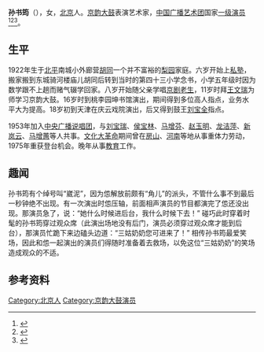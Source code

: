 {{Refimprove|time=2021-01-04T18:22:20+00:00}}
{{藝人
| 姓名 = 孙书筠
| 類型 = 女演员
| 後綴尊稱 = 先生
| 圖片 = 
| 本名 = 孙慧文
| 國籍 = 中华人民共和国
| 民族 = 汉族
| 籍貫 = 北京
| 出生日期 = 1922年
| 出生地點 = 中华民国京兆地方
| 逝世日期 = 2011年12月8日
| 逝世地點 = [[北京大学人民医院|北京大学人民医院]]
| 死因 = [[肺炎|肺炎]]与[[脑血栓|脑血栓]]引起交叉[[感染|感染]]，[[高烧|高烧]]多日不退
| 墓地 = 
| 墓地座標 = 
| 教育程度 = 小学
| 母校 = 私塾、北池子小学
| 配偶 = 王中一
| 兒女 = 
| 父母 = 父亲孙景泉
| 親屬 = 姐姐艺名为孙兰英
| 代表作 = 《长坂坡》、《大西厢》、《七星灯》、《八爱》、《连环计》
| 活躍年代 = 1930年-1998年
| 網站 = 
| 獎項 = 
}}
'''孙书筠'''（{{Bd|1922年||2011年|12月8日}}），女，[[北京|北京]]人。[[京韵大鼓|京韵大鼓]]表演艺术家，[[中国广播艺术团|中国广播艺术团]]国家[[一级演员|一级演员]]<ref>{{cite web |author1=国家广播电视总局办公厅 |title=张丕民参加孙书筠同志遗体告别仪式 |url=http://www.nrta.gov.cn/art/2011/12/26/art_112_14340.html |website=国家广播电视总局 |accessdate=2021-01-04 |date=2011-12-26 |archive-date=2021-01-08 |archive-url=https://web.archive.org/web/20210108190745/http://www.nrta.gov.cn/art/2011/12/26/art_112_14340.html |dead-url=no }}</ref><ref>{{cite web |title=京韵大鼓表演艺术家孙书筠今去世享年89岁 |url=https://yule.sohu.com/20111208/n328366894.shtml |website=搜狐 |accessdate=2021-01-04 |archive-date=2021-01-07 |archive-url=https://web.archive.org/web/20210107103238/https://yule.sohu.com/20111208/n328366894.shtml |dead-url=no }}</ref><ref>{{cite web |author1=京华时报 |title=京韵大鼓表演艺术家孙书筠病逝 |url=https://finance.qq.com/a/20111210/000442.htm |website=腾讯 |accessdate=2021-01-04 |archive-date=2021-01-07 |archive-url=https://web.archive.org/web/20210107174451/https://finance.qq.com/a/20111210/000442.htm |dead-url=no }}</ref>。

== 生平 ==
1922年生于[[北平|北平]]南城小外廊营[[胡同|胡同]]一个并不富裕的[[梨园|梨园]]家庭。六岁开始上[[私塾|私塾]]，搬家搬到东城骑河楼庙儿胡同后转到当时的第四十三小学念书，小学五年级时因为数学跟不上趟而赌气辍学回家。八岁开始随父亲学唱[[京剧|京剧]][[老生|老生]]，11岁时拜[[王文瑞|王文瑞]]为师学习京韵大鼓。16岁时到桃李园坤书馆演出，期间得到多位高人指点，业务水平大为提高。18岁初到天津在庆云戏院演出，后又得到鼓王[[刘宝全|刘宝全]]指点。

1953年加入[[中央广播说唱团|中央广播说唱团]]，与[[刘宝瑞|刘宝瑞]]、[[侯宝林|侯宝林]]、[[马增芬|马增芬]]、[[赵玉明|赵玉明]]、[[龙洁萍|龙洁萍]]、[[新岚云|新岚云]]、[[马增蕙|马增蕙]]等人共事。[[文化大革命|文化大革命]]期间曾在[[房山|房山]]、[[河南|河南]]等地从事重体力劳动，1975年重获登台机会。晚年从事[[教育|教育]]工作。

== 趣闻 ==
{{Overly detailed|date=2021年1月|section=yes|small=left}}
孙书筠有个绰号叫“崴泥”，因为怹解放前颇有“角儿”的派头，不管什么事不到最后一秒钟绝不出现。有一次演出时怹压轴，前面相声演员的节目都演完了怹还没出现。那演员急了，说：“她什么时候进后台，我什么时候下去！” 碰巧此时穿着时髦的孙书筠穿过观众席（此演出场地没有后门，演员必须穿过观众席才能到后台），那演员忙跪下来边磕头边道：“三姑奶奶您可进来了！”
相传孙书筠最爱笑场，因此和怹一起演出的演员们得随时准备着去救场，以免这位“三姑奶奶”的笑场造成观众的不适。

==参考资料==
{{reflist}}

[[Category:北京人|Category:北京人]]
[[Category:京韵大鼓演员|Category:京韵大鼓演员]]